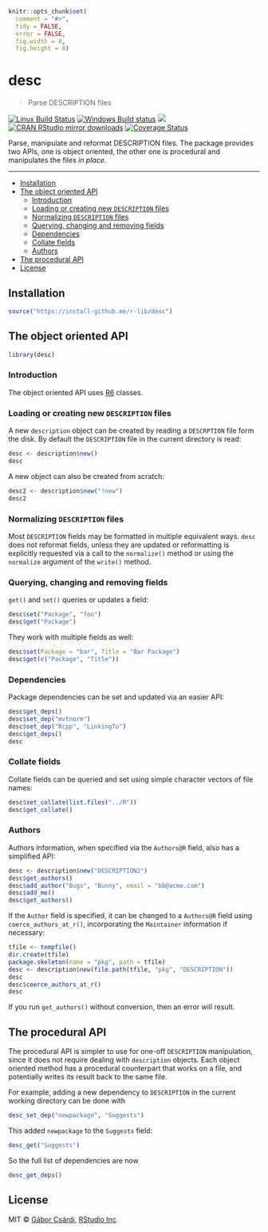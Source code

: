 
```r
knitr::opts_chunk$set(
  comment = "#>",
  tidy = FALSE,
  error = FALSE,
  fig.width = 8,
  fig.height = 8)
```

# desc

> Parse DESCRIPTION files

[![Linux Build Status](https://travis-ci.org/r-lib/desc.svg?branch=master)](https://travis-ci.org/r-lib/desc)
[![Windows Build status](https://ci.appveyor.com/api/projects/status/github/r-lib/desc?svg=true)](https://ci.appveyor.com/project/gaborcsardi/desc)
[![](http://www.r-pkg.org/badges/version/desc)](http://www.r-pkg.org/pkg/desc)
[![CRAN RStudio mirror downloads](http://cranlogs.r-pkg.org/badges/desc)](http://www.r-pkg.org/pkg/desc)
[![Coverage Status](https://img.shields.io/codecov/c/github/r-lib/desc/master.svg)](https://codecov.io/github/r-lib/desc?branch=master)

Parse, manipulate and reformat DESCRIPTION files. The package
provides two APIs, one is object oriented, the other one is
procedural and manipulates the files *in place*.

---

  - [Installation](#installation)
  - [The object oriented API](#the-oo-api)
    - [Introduction](#introduction)
    - [Loading or creating new `DESCRIPTION` files](#loading-or-creating-new-description-files)
	- [Normalizing `DESCRIPTION` files](#normalizing-description-files)
	- [Querying, changing and removing fields](#querying-changing-and-removing-fields)
	- [Dependencies](#dependencies)
	- [Collate fields](#collate-fields)
	- [Authors](#authors)
  - [The procedural API](#the-procedural-api)
  - [License](#license)

## Installation

```r
source("https://install-github.me/r-lib/desc")
```

## The object oriented API

```r
library(desc)
```

### Introduction

The object oriented API uses [R6](https://github.com/wch/R6) classes.

### Loading or creating new `DESCRIPTION` files

A new `description` object can be created by reading a `DESCRPTION`
file form the disk. By default the `DESCRIPTION` file in the current
directory is read:

```r
desc <- description$new()
desc
```

A new object can also be created from scratch:

```r
desc2 <- description$new("!new")
desc2
```

### Normalizing `DESCRIPTION` files

Most `DESCRIPTION` fields may be formatted in multiple equivalent
ways. `desc` does not reformat fields, unless they are
updated or reformatting is explicitly requested via a call to
the `normalize()` method or using the `normalize` argument of the
`write()` method.

### Querying, changing and removing fields

`get()` and `set()` queries or updates a field:

```r
desc$set("Package", "foo")
desc$get("Package")
```

They work with multiple fields as well:

```r
desc$set(Package = "bar", Title = "Bar Package")
desc$get(c("Package", "Title"))
```

### Dependencies

Package dependencies can be set and updated via an easier API:

```r
desc$get_deps()
desc$set_dep("mvtnorm")
desc$set_dep("Rcpp", "LinkingTo")
desc$get_deps()
desc
```

### Collate fields

Collate fields can be queried and set using simple character
vectors of file names:

```r
desc$set_collate(list.files("../R"))
desc$get_collate()
```

### Authors

Authors information, when specified via the `Authors@R` field,
also has a simplified API:

```r
desc <- description$new("DESCRIPTION2")
desc$get_authors()
desc$add_author("Bugs", "Bunny", email = "bb@acme.com")
desc$add_me()
desc$get_authors()
```

If the `Author` field is specified, it can be changed to a `Authors@R` field
using `coerce_authors_at_r()`, incorporating the `Maintainer` information if necessary: 
```r
tfile <- tempfile()
dir.create(tfile)
package.skeleton(name = "pkg", path = tfile)
desc <- description$new(file.path(tfile, "pkg", "DESCRIPTION"))
desc
desc$coerce_authors_at_r()
desc
```

If you run `get_authors()` without conversion, then an error will result.


## The procedural API

The procedural API is simpler to use for one-off `DESCRIPTION`
manipulation, since it does not require dealing with
`description` objects. Each object oriented method has a
procedural counterpart that works on a file, and potentially
writes its result back to the same file.

For example, adding a new dependency to `DESCRIPTION` in the
current working directory can be done with

```r
desc_set_dep("newpackage", "Suggests")
```

This added `newpackage` to the `Suggests` field:

```r
desc_get("Suggests")
```

So the full list of dependencies are now

```r
desc_get_deps()
```

## License

MIT © [Gábor Csárdi](https://github.com/gaborcsardi),
      [RStudio Inc](https://github.com/rstudio)
